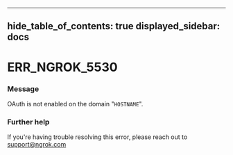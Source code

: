 

---
hide_table_of_contents: true
displayed_sidebar: docs
---


# ERR_NGROK_5530

### Message
OAuth is not enabled on the domain "`HOSTNAME`".

<ErrorDetails />



### Further help
If you're having trouble resolving this error, please reach out to [support@ngrok.com](mailto:support@ngrok.com?subject=Help%20with%20ERR_NGROK_5530)

